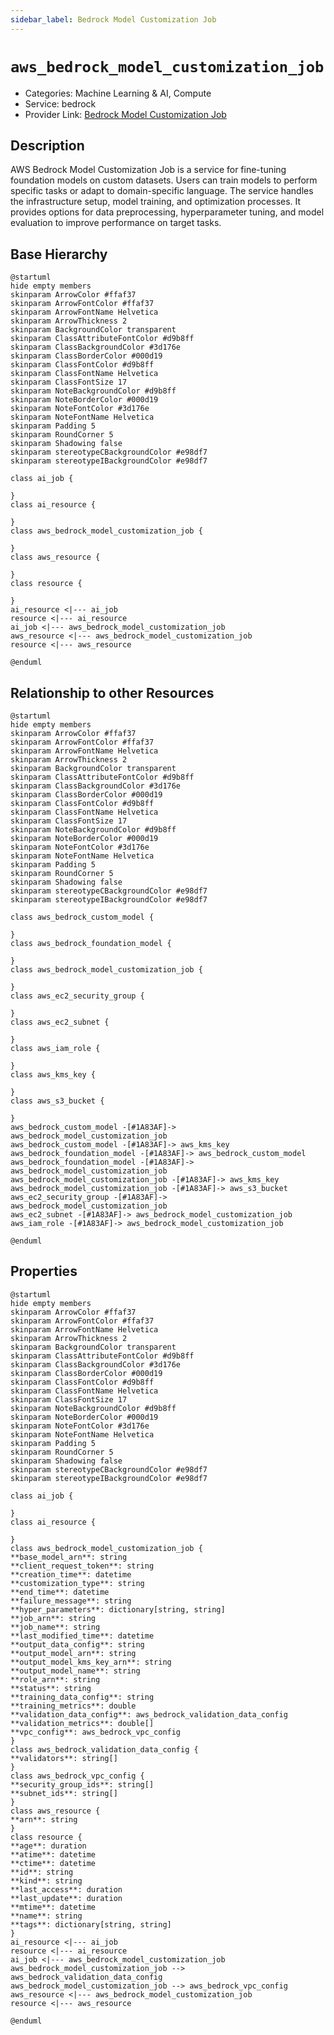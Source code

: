 ```yaml
---
sidebar_label: Bedrock Model Customization Job
---
```


# `aws_bedrock_model_customization_job`

- Categories: Machine Learning & AI, Compute
- Service: bedrock
- Provider Link: [Bedrock Model Customization Job](https://docs.aws.amazon.com/bedrock/latest/userguide/custom-models.html)

## Description

AWS Bedrock Model Customization Job is a service for fine-tuning foundation models on custom datasets. Users can train models to perform specific tasks or adapt to domain-specific language. The service handles the infrastructure setup, model training, and optimization processes. It provides options for data preprocessing, hyperparameter tuning, and model evaluation to improve performance on target tasks.

## Base Hierarchy

<ZoomPanPinch>

```kroki imgType="plantuml" imgAlt="Hierarchy of Bedrock Model Customization Job"
@startuml
hide empty members
skinparam ArrowColor #ffaf37
skinparam ArrowFontColor #ffaf37
skinparam ArrowFontName Helvetica
skinparam ArrowThickness 2
skinparam BackgroundColor transparent
skinparam ClassAttributeFontColor #d9b8ff
skinparam ClassBackgroundColor #3d176e
skinparam ClassBorderColor #000d19
skinparam ClassFontColor #d9b8ff
skinparam ClassFontName Helvetica
skinparam ClassFontSize 17
skinparam NoteBackgroundColor #d9b8ff
skinparam NoteBorderColor #000d19
skinparam NoteFontColor #3d176e
skinparam NoteFontName Helvetica
skinparam Padding 5
skinparam RoundCorner 5
skinparam Shadowing false
skinparam stereotypeCBackgroundColor #e98df7
skinparam stereotypeIBackgroundColor #e98df7

class ai_job {

}
class ai_resource {

}
class aws_bedrock_model_customization_job {

}
class aws_resource {

}
class resource {

}
ai_resource <|--- ai_job
resource <|--- ai_resource
ai_job <|--- aws_bedrock_model_customization_job
aws_resource <|--- aws_bedrock_model_customization_job
resource <|--- aws_resource

@enduml
```

</ZoomPanPinch>

## Relationship to other Resources

<ZoomPanPinch>

```kroki imgType="plantuml" imgAlt="Diagram of Bedrock Model Customization Job resource relationships"
@startuml
hide empty members
skinparam ArrowColor #ffaf37
skinparam ArrowFontColor #ffaf37
skinparam ArrowFontName Helvetica
skinparam ArrowThickness 2
skinparam BackgroundColor transparent
skinparam ClassAttributeFontColor #d9b8ff
skinparam ClassBackgroundColor #3d176e
skinparam ClassBorderColor #000d19
skinparam ClassFontColor #d9b8ff
skinparam ClassFontName Helvetica
skinparam ClassFontSize 17
skinparam NoteBackgroundColor #d9b8ff
skinparam NoteBorderColor #000d19
skinparam NoteFontColor #3d176e
skinparam NoteFontName Helvetica
skinparam Padding 5
skinparam RoundCorner 5
skinparam Shadowing false
skinparam stereotypeCBackgroundColor #e98df7
skinparam stereotypeIBackgroundColor #e98df7

class aws_bedrock_custom_model {

}
class aws_bedrock_foundation_model {

}
class aws_bedrock_model_customization_job {

}
class aws_ec2_security_group {

}
class aws_ec2_subnet {

}
class aws_iam_role {

}
class aws_kms_key {

}
class aws_s3_bucket {

}
aws_bedrock_custom_model -[#1A83AF]-> aws_bedrock_model_customization_job
aws_bedrock_custom_model -[#1A83AF]-> aws_kms_key
aws_bedrock_foundation_model -[#1A83AF]-> aws_bedrock_custom_model
aws_bedrock_foundation_model -[#1A83AF]-> aws_bedrock_model_customization_job
aws_bedrock_model_customization_job -[#1A83AF]-> aws_kms_key
aws_bedrock_model_customization_job -[#1A83AF]-> aws_s3_bucket
aws_ec2_security_group -[#1A83AF]-> aws_bedrock_model_customization_job
aws_ec2_subnet -[#1A83AF]-> aws_bedrock_model_customization_job
aws_iam_role -[#1A83AF]-> aws_bedrock_model_customization_job

@enduml
```

</ZoomPanPinch>

## Properties

<ZoomPanPinch>

```kroki imgType="plantuml" imgAlt="Diagram of Bedrock Model Customization Job data model"
@startuml
hide empty members
skinparam ArrowColor #ffaf37
skinparam ArrowFontColor #ffaf37
skinparam ArrowFontName Helvetica
skinparam ArrowThickness 2
skinparam BackgroundColor transparent
skinparam ClassAttributeFontColor #d9b8ff
skinparam ClassBackgroundColor #3d176e
skinparam ClassBorderColor #000d19
skinparam ClassFontColor #d9b8ff
skinparam ClassFontName Helvetica
skinparam ClassFontSize 17
skinparam NoteBackgroundColor #d9b8ff
skinparam NoteBorderColor #000d19
skinparam NoteFontColor #3d176e
skinparam NoteFontName Helvetica
skinparam Padding 5
skinparam RoundCorner 5
skinparam Shadowing false
skinparam stereotypeCBackgroundColor #e98df7
skinparam stereotypeIBackgroundColor #e98df7

class ai_job {

}
class ai_resource {

}
class aws_bedrock_model_customization_job {
**base_model_arn**: string
**client_request_token**: string
**creation_time**: datetime
**customization_type**: string
**end_time**: datetime
**failure_message**: string
**hyper_parameters**: dictionary[string, string]
**job_arn**: string
**job_name**: string
**last_modified_time**: datetime
**output_data_config**: string
**output_model_arn**: string
**output_model_kms_key_arn**: string
**output_model_name**: string
**role_arn**: string
**status**: string
**training_data_config**: string
**training_metrics**: double
**validation_data_config**: aws_bedrock_validation_data_config
**validation_metrics**: double[]
**vpc_config**: aws_bedrock_vpc_config
}
class aws_bedrock_validation_data_config {
**validators**: string[]
}
class aws_bedrock_vpc_config {
**security_group_ids**: string[]
**subnet_ids**: string[]
}
class aws_resource {
**arn**: string
}
class resource {
**age**: duration
**atime**: datetime
**ctime**: datetime
**id**: string
**kind**: string
**last_access**: duration
**last_update**: duration
**mtime**: datetime
**name**: string
**tags**: dictionary[string, string]
}
ai_resource <|--- ai_job
resource <|--- ai_resource
ai_job <|--- aws_bedrock_model_customization_job
aws_bedrock_model_customization_job --> aws_bedrock_validation_data_config
aws_bedrock_model_customization_job --> aws_bedrock_vpc_config
aws_resource <|--- aws_bedrock_model_customization_job
resource <|--- aws_resource

@enduml
```

</ZoomPanPinch>
